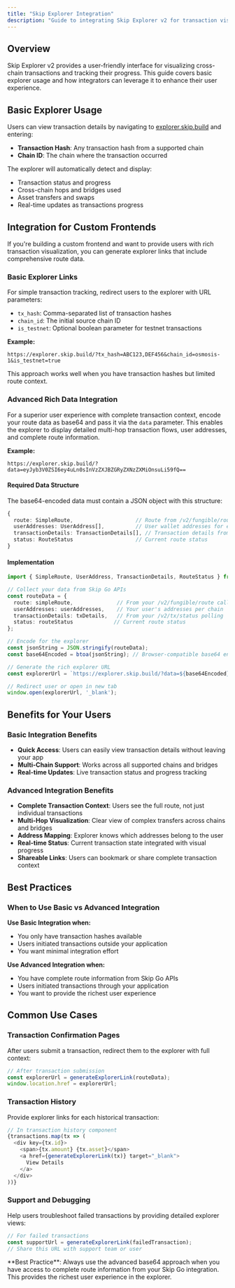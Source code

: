 ```yaml
---
title: "Skip Explorer Integration"
description: "Guide to integrating Skip Explorer v2 for transaction visualization and tracking in your applications."
---
```


## Overview

Skip Explorer v2 provides a user-friendly interface for visualizing cross-chain transactions and tracking their progress. This guide covers basic explorer usage and how integrators can leverage it to enhance their user experience.

## Basic Explorer Usage

Users can view transaction details by navigating to [explorer.skip.build](https://explorer.skip.build) and entering:

- **Transaction Hash**: Any transaction hash from a supported chain
- **Chain ID**: The chain where the transaction occurred

The explorer will automatically detect and display:
- Transaction status and progress
- Cross-chain hops and bridges used
- Asset transfers and swaps
- Real-time updates as transactions progress

## Integration for Custom Frontends

If you're building a custom frontend and want to provide users with rich transaction visualization, you can generate explorer links that include comprehensive route data.

### Basic Explorer Links

For simple transaction tracking, redirect users to the explorer with URL parameters:

- `tx_hash`: Comma-separated list of transaction hashes
- `chain_id`: The initial source chain ID  
- `is_testnet`: Optional boolean parameter for testnet transactions

**Example:**
```
https://explorer.skip.build/?tx_hash=ABC123,DEF456&chain_id=osmosis-1&is_testnet=true
```

This approach works well when you have transaction hashes but limited route context.

### Advanced Rich Data Integration

For a superior user experience with complete transaction context, encode your route data as base64 and pass it via the `data` parameter. This enables the explorer to display detailed multi-hop transaction flows, user addresses, and complete route information.

**Example:**
```
https://explorer.skip.build/?data=eyJyb3V0ZSI6ey4uLn0sInVzZXJBZGRyZXNzZXMiOnsuLi59fQ==
```

#### Required Data Structure

The base64-encoded data must contain a JSON object with this structure:

```typescript
{
  route: SimpleRoute,                    // Route from /v2/fungible/route API response
  userAddresses: UserAddress[],          // User wallet addresses for each chain
  transactionDetails: TransactionDetails[], // Transaction details from /v2/tx/status
  status: RouteStatus                    // Current route status
}
```

#### Implementation

```typescript
import { SimpleRoute, UserAddress, TransactionDetails, RouteStatus } from '@skip-go/client';

// Collect your data from Skip Go APIs
const routeData = {
  route: simpleRoute,              // From your /v2/fungible/route call
  userAddresses: userAddresses,    // Your user's addresses per chain  
  transactionDetails: txDetails,   // From your /v2/tx/status polling
  status: routeStatus             // Current route status
};

// Encode for the explorer
const jsonString = JSON.stringify(routeData);
const base64Encoded = btoa(jsonString); // Browser-compatible base64 encoding

// Generate the rich explorer URL  
const explorerUrl = `https://explorer.skip.build/?data=${base64Encoded}`;

// Redirect user or open in new tab
window.open(explorerUrl, '_blank');
```

## Benefits for Your Users

### Basic Integration Benefits
- **Quick Access**: Users can easily view transaction details without leaving your app
- **Multi-Chain Support**: Works across all supported chains and bridges
- **Real-time Updates**: Live transaction status and progress tracking

### Advanced Integration Benefits
- **Complete Transaction Context**: Users see the full route, not just individual transactions
- **Multi-Hop Visualization**: Clear view of complex transfers across chains and bridges  
- **Address Mapping**: Explorer knows which addresses belong to the user
- **Real-time Status**: Current transaction state integrated with visual progress
- **Shareable Links**: Users can bookmark or share complete transaction context

## Best Practices

### When to Use Basic vs Advanced Integration

**Use Basic Integration when:**
- You only have transaction hashes available
- Users initiated transactions outside your application
- You want minimal integration effort

**Use Advanced Integration when:**
- You have complete route information from Skip Go APIs
- Users initiated transactions through your application
- You want to provide the richest user experience

## Common Use Cases

### Transaction Confirmation Pages
After users submit a transaction, redirect them to the explorer with full context:

```typescript
// After transaction submission
const explorerUrl = generateExplorerLink(routeData);
window.location.href = explorerUrl;
```

### Transaction History
Provide explorer links for each historical transaction:

```typescript
// In transaction history component
{transactions.map(tx => (
  <div key={tx.id}>
    <span>{tx.amount} {tx.asset}</span>
    <a href={generateExplorerLink(tx)} target="_blank">
      View Details
    </a>
  </div>
))}
```

### Support and Debugging
Help users troubleshoot failed transactions by providing detailed explorer views:

```typescript
// For failed transactions
const supportUrl = generateExplorerLink(failedTransaction);
// Share this URL with support team or user
```

<Info>
**Best Practice**: Always use the advanced base64 approach when you have access to complete route information from your Skip Go integration. This provides the richest user experience in the explorer.
</Info>